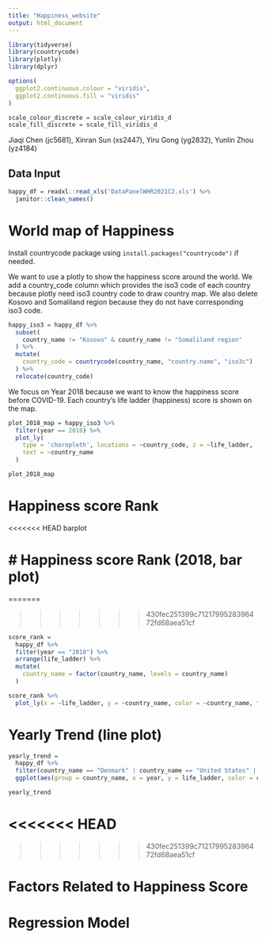 ```yaml
---
title: "Happiness_website"
output: html_document
---
```


```r
library(tidyverse)
library(countrycode)
library(plotly)
library(dplyr)

options(
  ggplot2.continuous.colour = "viridis",
  ggplot2.continuous.fill = "viridis"
)

scale_colour_discrete = scale_colour_viridis_d
scale_fill_discrete = scale_fill_viridis_d
```

Jiaqi Chen (jc5681),
Xinran Sun (xs2447),
Yiru Gong (yg2832),
Yunlin Zhou (yz4184)

## Data Input

```r
happy_df = readxl::read_xls('DataPanelWHR2021C2.xls') %>% 
  janitor::clean_names()

```


# World map of Happiness

Install countrycode package using `install.packages("countrycode")` if needed.

We want to use a plotly to show the happiness score around the world. We add a country_code column which provides the iso3 code of each country because plotly need iso3 country code to draw country map. We also delete Kosovo and Somaliland region because they do not have corresponding iso3 code. 

```r
happy_iso3 = happy_df %>% 
  subset(
    country_name != "Kosovo" & country_name != "Somaliland region"
  ) %>% 
  mutate(
    country_code = countrycode(country_name, "country.name", "iso3c")
  ) %>% 
  relocate(country_code)
```

We focus on Year 2018 because we want to know the happiness score before COVID-19. Each country's life ladder (happiness) score is shown on the map. 

```r
plot_2018_map = happy_iso3 %>% 
  filter(year == 2018) %>% 
  plot_ly(
    type = 'choropleth', locations = ~country_code, z = ~life_ladder,
    text = ~country_name
  )

plot_2018_map
```

# Happiness score Rank
<<<<<<< HEAD
barplot

# Happiness score Rank (2018, bar plot)
=======

=======

>>>>>>> 430fec251399c7121799528396472fd68aea51cf
```r
score_rank = 
  happy_df %>% 
  filter(year == "2018") %>% 
  arrange(life_ladder) %>% 
  mutate(
    country_name = factor(country_name, levels = country_name)
  )

score_rank %>% 
  plot_ly(x = ~life_ladder, y = ~country_name, color = ~country_name, type = "bar", colors = "viridis")
```


# Yearly Trend (line plot)
```r
yearly_trend = 
  happy_df %>% 
  filter(country_name == "Denmark" | country_name == "United States" | country_name == "China" | country_name == "Afghanistan" | country_name == "Mongolia" | country_name == "Haiti") %>% 
  ggplot(aes(group = country_name, x = year, y = life_ladder, color = country_name)) + geom_point(alpha = .5) + geom_line() 

yearly_trend
```
<<<<<<< HEAD
=======

>>>>>>> 430fec251399c7121799528396472fd68aea51cf


# Factors Related to Happiness Score

# Regression Model

